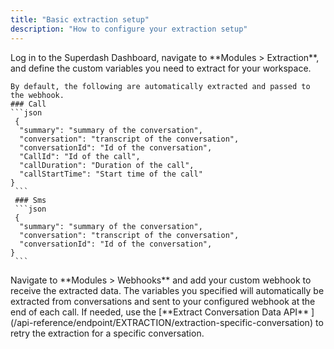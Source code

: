 ```yaml
---
title: "Basic extraction setup"
description: "How to configure your extraction setup"
---
```




<Steps>
  <Step title="First Step">
    Log in to the Superdash Dashboard, navigate to **Modules > Extraction**, and define the custom variables you need to extract for your workspace. 
    
    By default, the following are automatically extracted and passed to the webhook.
    ### Call
    ```json
     {
      "summary": "summary of the conversation",
      "conversation": "transcript of the conversation",
      "conversationId": "Id of the conversation",
      "CallId": "Id of the call",
      "callDuration": "Duration of the call",
      "callStartTime": "Start time of the call"
    }
     ```
     ### Sms
     ```json
     {
      "summary": "summary of the conversation",
      "conversation": "transcript of the conversation",
      "conversationId": "Id of the conversation",
    }
     ```
  </Step>
  <Step title="Second Step">
    Navigate to **Modules > Webhooks** and add your custom webhook to receive the extracted data.
  </Step>
  <Step title="Third Step (Optional)">
    The variables you specified will automatically be extracted from conversations and sent to your configured webhook at the end of each call. If needed, use the [**Extract Conversation Data API** ](/api-reference/endpoint/EXTRACTION/extraction-specific-conversation) to retry the extraction for a specific conversation.
  </Step>
</Steps>
